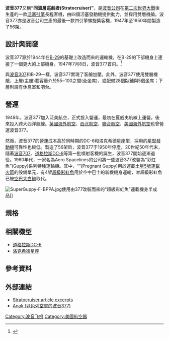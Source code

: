 {{noteTA
|G1=AE 
}}
{{Infobox Aircraft
|name           = 波音377“同溫層巡航者”<br>Boeing 377 Stratocruiser
|image          = File:Boeing 377 N1033V PAA Heathrow 12.9.54.jpg
|caption        = 泛美航空的一架波音377在[[倫敦希思羅機場|倫敦希思羅機場]]
|type           = 四发活塞长程双层[[窄体飞机|窄体]]干线民用飞行器
|national origin = 
|manufacturer   =[[波音公司|波音公司]]
|designer       =
|first flight   =1947年7月8日
|introduced     =1947年
|retired        =1963年
|status         =已退役
|primary user   =[[泛美航空|泛美航空]]
|more users     =[[英國海外航空|英國海外航空]]<br>[[西北航空|西北航空]]<br>[[聯合航空|聯合航空]]<br>[[美國海外航空|美國海外航空]]
|produced       =1947-1950
|number built   =56
|program cost   =
|unit cost      =
|developed from =[[B-29超級堡壘轟炸機|B-29超級堡壘轟炸機]]<br>波音C-97
|variants with their own articles =[[超級彩虹魚|超級彩虹魚]]
|developed into =
}}
'''波音377'''又稱'''“同溫層巡航者(Stratocruiser)”'''，是[[波音公司|波音公司]]在[[第二次世界大戰|第二次世界大戰]]後生產的一款[[往複式發動機|活塞引擎]]長程客機，由四個活塞發動機提供動力，並採用雙層機艙。波音377亦是波音公司生產的最後一款四引擎螺旋槳客機，1947年至1950年間製造了56架。

==設計與開發==
波音377源於1944年在[[B-29超級堡壘轟炸機|B-29]]的基礎上改造而來的{{link-en|波音C-97|Boeing C-97 Stratofreighter}}運輸機，在B-29的下部機身上連接了一個更大的上部機身。1947年7月8日，波音377首飛。<ref name="Boeing Stratocruiser">{{cite web |url=http://www.boeing.com/history/boeing/m377.html |title=Boeing History: Stratocruiser Commercial Transport |publisher=Boeing.com |date=1947-07-08 |accessdate=2013-06-12 |archive-date=2013-03-02 |archive-url=https://web.archive.org/web/20130302020912/http://www.boeing.com/history/boeing/m377.html |dead-url=no }}</ref>

與[[波音307平流層客機|波音307]]和B-29一樣，波音377實現了客艙加壓。此外，波音377使用雙層機艙，上層(主艙)載客量介於55~100之間(全坐席)，或配備28個臥鋪與5個坐席；下層則設有休息室和吧台。

== 營運 ==
1949年，波音377加入泛美航空，正式投入營運，最初在夏威夷航線上運營，後來投入跨大西洋航線。[[英國海外航空|英國海外航空]]、[[西北航空|西北航空]]、[[聯合航空|聯合航空]]、[[美國海外航空|美國海外航空]]也曾營運波音377。

然而，波音377的營運成本高於同時期的DC-6和洛克希德星座型，採用的[[星型發動機|星型發動機]]可靠性也較低。製造了56架后，波音377于1950年停產。20世紀50年代末，隨著[[波音707|波音707]]、[[道格拉斯DC-8|道格拉斯DC-8]]等第一批噴射客機的誕生，波音377開始逐漸退役。1960年代，一家名為Aero Spacelines的公司將一些波音377改裝為“彩虹魚”(Guppy)系列特種運輸機。其中，“{{link-en|懷孕彩虹魚|Aero Spacelines Pregnant Guppy}}”(Pregnant Guppy)用於運載[[土星5號運載火箭|土星5號運載火箭]]的設備單元，有4架[[超級彩虹魚|超級彩虹魚]]用於空中巴士的新機機身運輸，唯超級彩虹魚已被[[SATIC_A300-600ST|空巴大白鯨]]取代。

[[File:SuperGuppy-F-BPPA.jpg|thumb]]使用由377改裝而來的“超級彩虹魚”運載機身半成品]]

==規格==
{{aerospecs
|ref=Airliners of the World<ref>{{cite book | last=Wilson | first=Stewart | year=1999|title=Airliners of the World| url=https://archive.org/details/airlinersofworld0000wils |publisher=Fyshwick, Australia: Aerospace Publications|isbn=1-875671-44-7}}</ref>
|met or eng?=met

|crew= 2名駕駛員及1名飛航工程師
|capacity=主層最多100人，下層休息室14人; 一般乘員63~84人或28個臥鋪與5個坐席
|length m=33.6.
|length ft=110
|length in=4
|span m=43.05
|span ft=141
|span in=3
|height m=11.66
|height ft=38
|height in=3
|wing area sqm=164.3
|wing area sqft=1769
|empty weight kg=37,876
|empty weight lb=83,500
|gross weight kg=
|gross weight lb=
|max takeoff weight kg=67,133
|max takeoff weight lb=148,000

|eng1 number=4
|eng1 type=[[普惠|普惠]]R4360-B6
|eng1 kw=2,610
|eng1 hp=3,500
|eng1 kn=<!-- jet/rocket engines -->
|eng1 lbf=<!-- jet/rocket engines -->
|eng1 kn-ab=<!-- afterburners -->
|eng1 lbf-ab=<!-- afterburners -->

|max speed kmh=603
|max speed mph=375
|cruise speed kmh=483
|cruise speed mph=301
|range km=6,760
|range miles=4,200
|endurance h=<!-- if range unknown -->
|endurance min=<!-- if range unknown -->
|ceiling m=
|ceiling ft=
|climb rate ms=
|climb rate ftmin=
}}


==相關機型==
*[[道格拉斯DC-6|道格拉斯DC-6]]
*[[洛克希德星座|洛克希德星座]]

==參考資料==
{{reflist}}

==外部連結==
{{Commons category|Boeing 377}}
* [http://www.ovi.ch/b377/articles/boeingUnited/ Stratocruiser article excerpts] {{Wayback|url=http://www.ovi.ch/b377/articles/boeingUnited/ |date=20200420020754 }}
* [http://www.israeli-weapons.com/weapons/aircraft/anak/Anak.htm Anak (以色列空軍的波音377)] {{Wayback|url=http://www.israeli-weapons.com/weapons/aircraft/anak/Anak.htm |date=20210412125342 }}

{{波音客機}}
{{波音型號}}

[[Category:波音飞机|Category:波音飞机]]
[[Category:美國航空器|Category:美國航空器]]